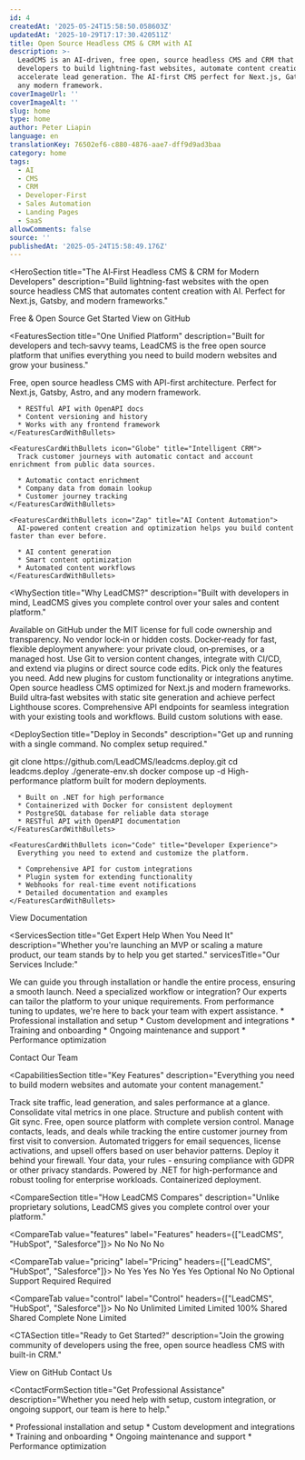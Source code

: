 ```yaml
---
id: 4
createdAt: '2025-05-24T15:58:50.058603Z'
updatedAt: '2025-10-29T17:17:30.420511Z'
title: Open Source Headless CMS & CRM with AI
description: >-
  LeadCMS is an AI-driven, free open, source headless CMS and CRM that empowers
  developers to build lightning-fast websites, automate content creation, and
  accelerate lead generation. The AI-first CMS perfect for Next.js, Gatsby, and
  any modern framework.
coverImageUrl: ''
coverImageAlt: ''
slug: home
type: home
author: Peter Liapin
language: en
translationKey: 76502ef6-c880-4876-aae7-dff9d9ad3baa
category: home
tags:
  - AI
  - CMS
  - CRM
  - Developer-First
  - Sales Automation
  - Landing Pages
  - SaaS
allowComments: false
source: ''
publishedAt: '2025-05-24T15:58:49.176Z'
---
```


<HeroSection
  title="The AI‑First Headless CMS & CRM for Modern Developers"
  description="Build lightning-fast websites with the open source headless CMS that automates content creation with AI. Perfect for Next.js, Gatsby, and modern frameworks."
>
  <HeroBadge>Free & Open Source</HeroBadge>
  <HeroButtons>
    <HeroButton href="#contact">Get Started</HeroButton>
    <HeroButton href="https://github.com/LeadCMS" variant="outline" icon="GitBranch" external>
      View on GitHub
    </HeroButton>
  </HeroButtons>
  <HeroPreview image="/media/home/leadcms-preview.png" label="LeadCMS.AI Admin" />
</HeroSection>

<FeaturesSection
  title="One Unified Platform"
  description="Built for developers and tech‑savvy teams, LeadCMS is the free open source platform that unifies everything you need to build modern websites and grow your business."
>
  <FeaturesSectionCards>
    <FeaturesCardWithBullets icon="Database" title="Headless CMS">
      Free, open source headless CMS with API-first architecture. Perfect for Next.js, Gatsby, Astro, and any modern framework.

      * RESTful API with OpenAPI docs
      * Content versioning and history
      * Works with any frontend framework
    </FeaturesCardWithBullets>

    <FeaturesCardWithBullets icon="Globe" title="Intelligent CRM">
      Track customer journeys with automatic contact and account enrichment from public data sources.

      * Automatic contact enrichment
      * Company data from domain lookup
      * Customer journey tracking
    </FeaturesCardWithBullets>

    <FeaturesCardWithBullets icon="Zap" title="AI Content Automation">
      AI-powered content creation and optimization helps you build content faster than ever before.

      * AI content generation
      * Smart content optimization
      * Automated content workflows
    </FeaturesCardWithBullets>
  </FeaturesSectionCards>
</FeaturesSection>

<WhySection
  title="Why LeadCMS?"
  description="Built with developers in mind, LeadCMS gives you complete control over your sales and content platform."
>
  <WhyReasonCard icon="Code" title="100% Open Source">
    Available on GitHub under the MIT license for full code ownership and transparency. No vendor lock‑in or hidden costs.
  </WhyReasonCard>

  <WhyReasonCard icon="Server" title="Self‑Hosted or Cloud">
    Docker‑ready for fast, flexible deployment anywhere: your private cloud, on‑premises, or a managed host.
  </WhyReasonCard>

  <WhyReasonCard icon="GitBranch" title="Developer‑First Workflow">
    Use Git to version content changes, integrate with CI/CD, and extend via plugins or direct source code edits.
  </WhyReasonCard>

  <WhyReasonCard icon="Package" title="Modular Architecture">
    Pick only the features you need. Add new plugins for custom functionality or integrations anytime.
  </WhyReasonCard>

  <WhyReasonCard icon="Zap" title="Lightning‑Fast Websites">
    Open source headless CMS optimized for Next.js and modern frameworks. Build ultra‑fast websites with static site generation and achieve perfect Lighthouse scores.
  </WhyReasonCard>

  <WhyReasonCard icon="Globe" title="API-First Design">
    Comprehensive API endpoints for seamless integration with your existing tools and workflows. Build custom solutions with ease.
  </WhyReasonCard>
</WhySection>

<DeploySection
  title="Deploy in Seconds"
  description="Get up and running with a single command. No complex setup required."
>
  <DeployCommands>
git clone https://github.com/LeadCMS/leadcms.deploy.git
cd leadcms.deploy
./generate-env.sh
docker compose up -d
  </DeployCommands>

  <DeployCards>
    <FeaturesCardWithBullets icon="Server" title="Technical Specifications">
      High-performance platform built for modern deployments.

      * Built on .NET for high performance
      * Containerized with Docker for consistent deployment
      * PostgreSQL database for reliable data storage
      * RESTful API with OpenAPI documentation
    </FeaturesCardWithBullets>

    <FeaturesCardWithBullets icon="Code" title="Developer Experience">
      Everything you need to extend and customize the platform.

      * Comprehensive API for custom integrations
      * Plugin system for extending functionality
      * Webhooks for real-time event notifications
      * Detailed documentation and examples
    </FeaturesCardWithBullets>
  </DeployCards>

  <DeployButton href="/docs">View Documentation</DeployButton>
</DeploySection>

<ServicesSection
  title="Get Expert Help When You Need It"
  description="Whether you're launching an MVP or scaling a mature product, our team stands by to help you get started."
  servicesTitle="Our Services Include:"
>
  <ServiceCard icon="Settings" title="Professional Setup">
    We can guide you through installation or handle the entire process, ensuring a smooth launch.
  </ServiceCard>

  <ServiceCard icon="Code" title="Custom Development">
    Need a specialized workflow or integration? Our experts can tailor the platform to your unique requirements.
  </ServiceCard>

  <ServiceCard icon="ShieldCheck" title="Ongoing Support">
    From performance tuning to updates, we're here to back your team with expert assistance.
  </ServiceCard>

  <ServiceList>
    * Professional installation and setup
    * Custom development and integrations
    * Training and onboarding
    * Ongoing maintenance and support
    * Performance optimization
  </ServiceList>

  <ServiceButton href="#contact-form">Contact Our Team</ServiceButton>
</ServicesSection>

<CapabilitiesSection
  title="Key Features"
  description="Everything you need to build modern websites and automate your content management."
>
  <CapabilityCard icon="Zap" title="Unified Dashboard">
    Track site traffic, lead generation, and sales performance at a glance. Consolidate vital metrics in one place.
  </CapabilityCard>

  <CapabilityCard icon="Database" title="Open Source Headless CMS">
    Structure and publish content with Git sync. Free, open source platform with complete version control.
  </CapabilityCard>

  <CapabilityCard icon="Globe" title="Integrated CRM System">
    Manage contacts, leads, and deals while tracking the entire customer journey from first visit to conversion.
  </CapabilityCard>

  <CapabilityCard icon="Settings" title="Sales Automation">
    Automated triggers for email sequences, license activations, and upsell offers based on user behavior patterns.
  </CapabilityCard>

  <CapabilityCard icon="ShieldCheck" title="Secure & Compliant">
    Deploy it behind your firewall. Your data, your rules - ensuring compliance with GDPR or other privacy standards.
  </CapabilityCard>

  <CapabilityCard icon="Server" title="Fast. Flexible. Scalable.">
    Powered by .NET for high-performance and robust tooling for enterprise workloads. Containerized deployment.
  </CapabilityCard>
</CapabilitiesSection>

<CompareSection
  title="How LeadCMS Compares"
  description="Unlike proprietary solutions, LeadCMS gives you complete control over your platform."
>
  <CompareTab value="features" label="Features" headers={["LeadCMS", "HubSpot", "Salesforce"]}>
    <CompareRow label="CMS">
      <CompareCell icon="check" />
      <CompareCell icon="check" />
      <CompareCell icon="check" />
    </CompareRow>
    <CompareRow label="CRM">
      <CompareCell icon="check" />
      <CompareCell icon="check" />
      <CompareCell icon="check" />
    </CompareRow>
    <CompareRow label="Self-Hosted">
      <CompareCell icon="check" />
      <CompareCell>No</CompareCell>
      <CompareCell>No</CompareCell>
    </CompareRow>
    <CompareRow label="Open Source">
      <CompareCell icon="check" />
      <CompareCell>No</CompareCell>
      <CompareCell>No</CompareCell>
    </CompareRow>
  </CompareTab>

  <CompareTab value="pricing" label="Pricing" headers={["LeadCMS", "HubSpot", "Salesforce"]}>
    <CompareRow label="Per-User Fees">
      <CompareCell>No</CompareCell>
      <CompareCell>Yes</CompareCell>
      <CompareCell>Yes</CompareCell>
    </CompareRow>
    <CompareRow label="Feature Lockouts">
      <CompareCell>No</CompareCell>
      <CompareCell>Yes</CompareCell>
      <CompareCell>Yes</CompareCell>
    </CompareRow>
    <CompareRow label="One-time Cost">
      <CompareCell>Optional</CompareCell>
      <CompareCell>No</CompareCell>
      <CompareCell>No</CompareCell>
    </CompareRow>
    <CompareRow label="Subscription">
      <CompareCell>Optional Support</CompareCell>
      <CompareCell>Required</CompareCell>
      <CompareCell>Required</CompareCell>
    </CompareRow>
  </CompareTab>

  <CompareTab value="control" label="Control" headers={["LeadCMS", "HubSpot", "Salesforce"]}>
    <CompareRow label="Source Code Access">
      <CompareCell icon="check" />
      <CompareCell>No</CompareCell>
      <CompareCell>No</CompareCell>
    </CompareRow>
    <CompareRow label="Custom Extensions">
      <CompareCell>Unlimited</CompareCell>
      <CompareCell>Limited</CompareCell>
      <CompareCell>Limited</CompareCell>
    </CompareRow>
    <CompareRow label="Data Ownership">
      <CompareCell>100%</CompareCell>
      <CompareCell>Shared</CompareCell>
      <CompareCell>Shared</CompareCell>
    </CompareRow>
    <CompareRow label="Deployment Control">
      <CompareCell>Complete</CompareCell>
      <CompareCell>None</CompareCell>
      <CompareCell>Limited</CompareCell>
    </CompareRow>
  </CompareTab>
</CompareSection>

<CTASection
  title="Ready to Get Started?"
  description="Join the growing community of developers using the free, open source headless CMS with built-in CRM."
>
  <CTAButton href="https://github.com/LeadCMS" icon="GitBranch">View on GitHub</CTAButton>
  <CTAButton href="#contact-form">Contact Us</CTAButton>
</CTASection>

<ContactFormSection
  title="Get Professional Assistance"
  description="Whether you need help with setup, custom integration, or ongoing support, our team is here to help."
>
  <ContactFormServiceList title="Our Services Include:">
    * Professional installation and setup
    * Custom development and integrations
    * Training and onboarding
    * Ongoing maintenance and support
    * Performance optimization
  </ContactFormServiceList>

  <ContactForm>
    <ContactUs />
  </ContactForm>
</ContactFormSection>

